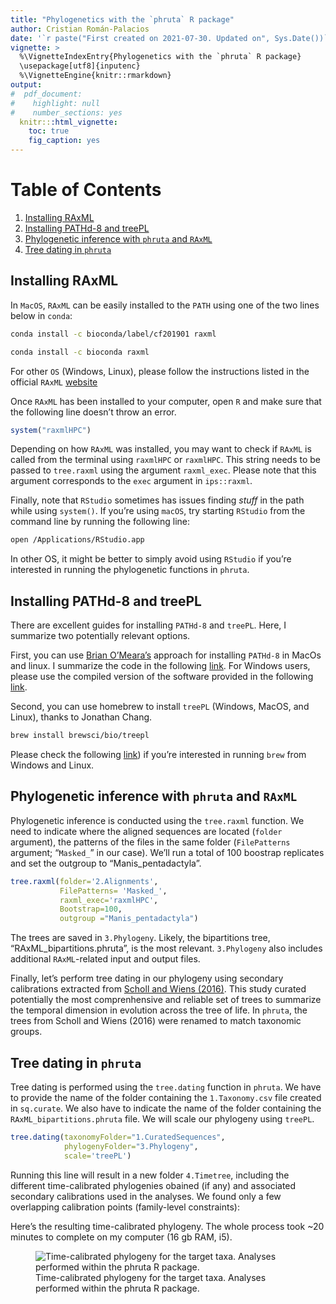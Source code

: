 ```yaml
---
title: "Phylogenetics with the `phruta` R package"
author: Cristian Román-Palacios
date: '`r paste("First created on 2021-07-30. Updated on", Sys.Date())`'
vignette: >
  %\VignetteIndexEntry{Phylogenetics with the `phruta` R package}
  \usepackage[utf8]{inputenc}
  %\VignetteEngine{knitr::rmarkdown}
output:
#  pdf_document:
#    highlight: null
#    number_sections: yes
  knitr:::html_vignette:
    toc: true
    fig_caption: yes
---
```


# Table of Contents
1.  [Installing RAxML](#paragraph1)
2.  [Installing PATHd-8 and treePL](#paragraph2)
3.  [Phylogenetic inference with `phruta` and `RAxML`](#paragraph3)
3.  [Tree dating in `phruta`](#paragraph4)


## Installing RAxML <a name="paragraph1"></a>


In `MacOS`, `RAxML` can be easily installed to the `PATH` using one of the two lines below in `conda`:

```bash
conda install -c bioconda/label/cf201901 raxml 
```

```bash
conda install -c bioconda raxml
```

For other `OS` (Windows, Linux), please follow the instructions listed in the official `RAxML` [website](https://cme.h-its.org/exelixis/web/software/raxml/)

Once `RAxML` has been installed to your computer, open `R` and make sure that the following line doesn't throw an error.

```r
system("raxmlHPC")
```

Depending on how `RAxML` was installed, you may want to check if `RAxML` is called from the terminal using `raxmlHPC` or `raxmlHPC`. This string needs to be passed to `tree.raxml` using the argument `raxml_exec`. Please note that this argument corresponds to the `exec` argument in `ips::raxml`.

Finally, note that `RStudio` sometimes has issues finding *stuff* in the path while using `system()`. If you're using `macOS`, try starting `RStudio` from the command line by running the following line:

```bash
open /Applications/RStudio.app
```

In other OS, it might be better to simply avoid using `RStudio` if you're interested in running the phylogenetic functions in `phruta`.


## Installing PATHd-8 and treePL <a name="paragraph2"></a>

There are excellent guides for installing `PATHd-8` and `treePL`. Here, I summarize two potentially relevant options.

First, you can use [Brian O'Meara's](https://github.com/bomeara/phydocker/blob/master/Dockerfile) approach for installing `PATHd-8` in MacOs and linux. I summarize the code in the following [link](https://gist.github.com/cromanpa94/a43bc710a17220f71d796d6590ea7fe4). For Windows users, please use the compiled version of the software provided in the following [link](https://www2.math.su.se/PATHd8/).

Second, you can use homebrew to install `treePL` (Windows, MacOS, and Linux), thanks to Jonathan Chang.

```bash
brew install brewsci/bio/treepl
```

Please check the following [link](https://docs.brew.sh/Homebrew-on-Linux)) if you're interested in running `brew` from Windows and Linux.

## Phylogenetic inference with `phruta` and `RAxML` <a name="paragraph3"></a>

Phylogenetic inference is conducted using the `tree.raxml` function. We need to indicate where the aligned sequences are located (`folder` argument), the patterns of the files in the same folder (`FilePatterns` argument; "`Masked_`" in our case). We'll run a total of 100 boostrap replicates and set the outgroup to "Manis_pentadactyla".

```r
tree.raxml(folder='2.Alignments', 
           FilePatterns= 'Masked_', 
           raxml_exec='raxmlHPC', 
           Bootstrap=100, 
           outgroup ="Manis_pentadactyla")
```

The trees are saved in `3.Phylogeny`. Likely, the bipartitions tree, "RAxML_bipartitions.phruta", is the most relevant. `3.Phylogeny` also includes additional `RAxML`-related input and output files.

Finally, let's perform tree dating in our phylogeny using secondary calibrations extracted from [Scholl and Wiens (2016)](https://royalsocietypublishing.org/doi/pdf/10.1098/rspb.2016.1334). This study curated potentially the most comprenhensive and reliable set of trees to summarize the temporal dimension in evolution across the tree of life. In `phruta`, the trees from Scholl and Wiens (2016) were renamed to match taxonomic groups.

## Tree dating in `phruta` <a name="paragraph4"></a>

Tree dating is performed using the `tree.dating` function in `phruta`. We have to provide the name of the folder containing the `1.Taxonomy.csv` file created in `sq.curate`. We also have to indicate the name of the folder containing the `RAxML_bipartitions.phruta` file. We will scale our phylogeny using `treePL`.

```r
tree.dating(taxonomyFolder="1.CuratedSequences", 
            phylogenyFolder="3.Phylogeny", 
            scale='treePL')
```

Running this line will result in a new folder `4.Timetree`, including the different time-calibrated phylogenies obained (if any) and associated secondary calibrations used in the analyses. We found only a few overlapping calibration points (family-level constraints):

Here's the resulting time-calibrated phylogeny. The whole process took \~20 minutes to complete on my computer (16 gb RAM, i5).

![Time-calibrated phylogeny for the target taxa. Analyses performed within the phruta R package.](tree.png)

